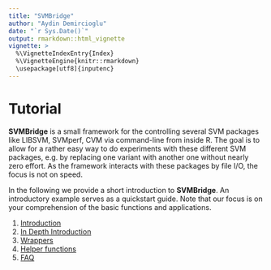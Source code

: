 ```yaml
---
title: "SVMBridge"
author: "Aydin Demircioglu"
date: "`r Sys.Date()`"
output: rmarkdown::html_vignette
vignette: >
  %\VignetteIndexEntry{Index}
  %\VignetteEngine{knitr::rmarkdown}
  \usepackage[utf8]{inputenc}
---
```


# Tutorial

**SVMBridge** is a small framework for the controlling several SVM packages like LIBSVM, SVMperf, CVM via command-line from inside R.  The goal is to allow for a rather easy way to do experiments with these different SVM packages, e.g. by replacing one variant with another one without nearly zero effort. As the framework interacts with these packages by file I/O, the focus is not on speed.

In the following we provide a short introduction to **SVMBridge**. An introductory example serves as a quickstart guide. Note that our focus is on your comprehension of the basic functions and
applications.

1. [Introduction](introduction.md)
2. [In Depth Introduction](detailed.md)
3. [Wrappers](wrappers.md)
4. [Helper functions](helpers.md)
5. [FAQ](faq.md)
